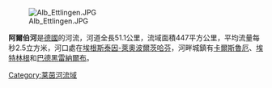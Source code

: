 [[Image:Alb_Ettlingen.JPG|right]]

'''阿爾伯河'''是[[德國|德國]]的河流，河道全長51.1公里，流域面積447平方公里，平均流量每秒2.5立方米，河口處在[[埃根斯泰因-萊奧波爾茨哈芬|埃根斯泰因-萊奧波爾茨哈芬]]，河畔城鎮有[[卡爾斯魯厄|卡爾斯魯厄]]、[[埃特林根|埃特林根]]和[[巴德黑雷納爾布|巴德黑雷納爾布]]。

{{Germany-geo-stub}}
[[Category:莱茵河流域|Category:莱茵河流域]]